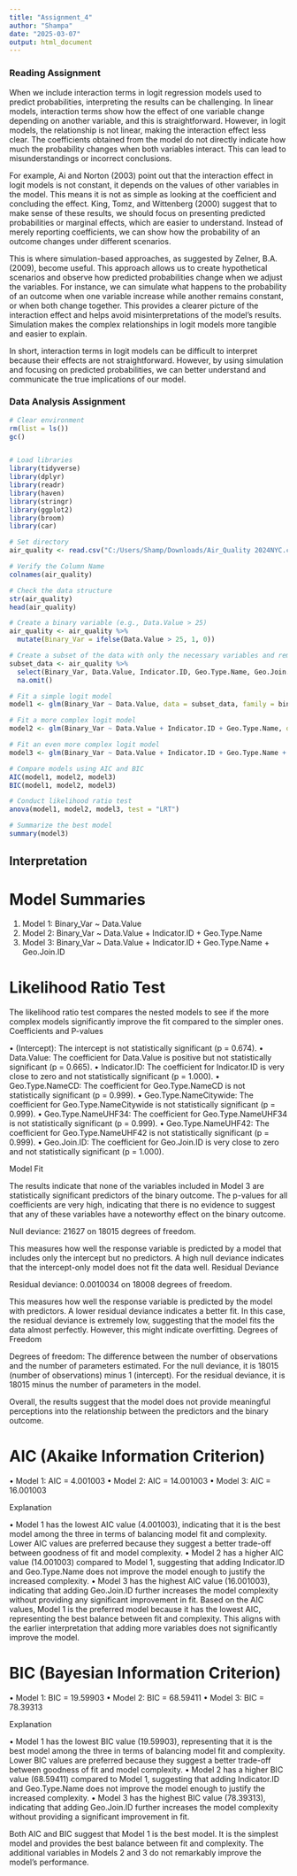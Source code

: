 ---
title: "Assignment_4"
author: "Shampa"
date: "2025-03-07"
output: html_document
---

### Reading Assignment

When we include interaction terms in logit regression models used to predict probabilities, interpreting the results can be challenging. In linear models, interaction terms show how the effect of one variable change depending on another variable, and this is straightforward. However, in logit models, the relationship is not linear, making the interaction effect less clear. The coefficients obtained from the model do not directly indicate how much the probability changes when both variables interact. This can lead to misunderstandings or incorrect conclusions.

For example, Ai and Norton (2003) point out that the interaction effect in logit models is not constant, it depends on the values of other variables in the model. This means it is not as simple as looking at the coefficient and concluding the effect. King, Tomz, and Wittenberg (2000) suggest that to make sense of these results, we should focus on presenting predicted probabilities or marginal effects, which are easier to understand. Instead of merely reporting coefficients, we can show how the probability of an outcome changes under different scenarios.

This is where simulation-based approaches, as suggested by Zelner, B.A. (2009), become useful. This approach allows us to create hypothetical scenarios and observe how predicted probabilities change when we adjust the variables. For instance, we can simulate what happens to the probability of an outcome when one variable increase while another remains constant, or when both change together. This provides a clearer picture of the interaction effect and helps avoid misinterpretations of the model’s results. Simulation makes the complex relationships in logit models more tangible and easier to explain.

In short, interaction terms in logit models can be difficult to interpret because their effects are not straightforward. However, by using simulation and focusing on predicted probabilities, we can better understand and communicate the true implications of our model.

### Data Analysis Assignment

```{r}

# Clear environment
rm(list = ls())
gc()


# Load libraries
library(tidyverse)
library(dplyr)
library(readr)
library(haven)
library(stringr)
library(ggplot2)
library(broom)
library(car)

```
```{r}

# Set directory
air_quality <- read.csv("C:/Users/Shamp/Downloads/Air_Quality 2024NYC.csv")

# Verify the Column Name
colnames(air_quality)

# Check the data structure 
str(air_quality)
head(air_quality)

```
```{r}

# Create a binary variable (e.g., Data.Value > 25)
air_quality <- air_quality %>%
  mutate(Binary_Var = ifelse(Data.Value > 25, 1, 0))

# Create a subset of the data with only the necessary variables and remove rows with missing values
subset_data <- air_quality %>%
  select(Binary_Var, Data.Value, Indicator.ID, Geo.Type.Name, Geo.Join.ID) %>%
  na.omit()

```
```{r}

# Fit a simple logit model
model1 <- glm(Binary_Var ~ Data.Value, data = subset_data, family = binomial)

# Fit a more complex logit model
model2 <- glm(Binary_Var ~ Data.Value + Indicator.ID + Geo.Type.Name, data = subset_data, family = binomial)

# Fit an even more complex logit model
model3 <- glm(Binary_Var ~ Data.Value + Indicator.ID + Geo.Type.Name + Geo.Join.ID, data = subset_data, family = binomial)

```
```{r}

# Compare models using AIC and BIC
AIC(model1, model2, model3)
BIC(model1, model2, model3)

# Conduct likelihood ratio test
anova(model1, model2, model3, test = "LRT")

# Summarize the best model
summary(model3)

```
## Interpretation

# Model Summaries

1.	Model 1: Binary_Var ~ Data.Value
2.	Model 2: Binary_Var ~ Data.Value + Indicator.ID + Geo.Type.Name
3.	Model 3: Binary_Var ~ Data.Value + Indicator.ID + Geo.Type.Name + Geo.Join.ID

# Likelihood Ratio Test

The likelihood ratio test compares the nested models to see if the more complex models significantly improve the fit compared to the simpler ones.
Coefficients and P-values

•	(Intercept): The intercept is not statistically significant (p = 0.674).
•	Data.Value: The coefficient for Data.Value is positive but not statistically significant (p = 0.665).
•	Indicator.ID: The coefficient for Indicator.ID is very close to zero and not statistically significant (p = 1.000).
•	Geo.Type.NameCD: The coefficient for Geo.Type.NameCD is not statistically significant (p = 0.999).
•	Geo.Type.NameCitywide: The coefficient for Geo.Type.NameCitywide is not statistically significant (p = 0.999).
•	Geo.Type.NameUHF34: The coefficient for Geo.Type.NameUHF34 is not statistically significant (p = 0.999).
•	Geo.Type.NameUHF42: The coefficient for Geo.Type.NameUHF42 is not statistically significant (p = 0.999).
•	Geo.Join.ID: The coefficient for Geo.Join.ID is very close to zero and not statistically significant (p = 1.000).

Model Fit

The results indicate that none of the variables included in Model 3 are statistically significant predictors of the binary outcome. The p-values for all coefficients are very high, indicating that there is no evidence to suggest that any of these variables have a noteworthy effect on the binary outcome.

Null deviance: 21627 on 18015 degrees of freedom.

This measures how well the response variable is predicted by a model that includes only the intercept but no predictors. A high null deviance indicates that the intercept-only model does not fit the data well.
Residual Deviance

Residual deviance: 0.0010034 on 18008 degrees of freedom.

This measures how well the response variable is predicted by the model with predictors. A lower residual deviance indicates a better fit. In this case, the residual deviance is extremely low, suggesting that the model fits the data almost perfectly. However, this might indicate overfitting.
Degrees of Freedom

Degrees of freedom: The difference between the number of observations and the number of parameters estimated. For the null deviance, it is 18015 (number of observations) minus 1 (intercept). For the residual deviance, it is 18015 minus the number of parameters in the model.

Overall, the results suggest that the model does not provide meaningful perceptions into the relationship between the predictors and the binary outcome.

# AIC (Akaike Information Criterion)

•	Model 1: AIC = 4.001003
•	Model 2: AIC = 14.001003
•	Model 3: AIC = 16.001003

Explanation

•	Model 1 has the lowest AIC value (4.001003), indicating that it is the best model among the three in terms of balancing model fit and complexity. Lower AIC values are preferred because they suggest a better trade-off between goodness of fit and model complexity.
•	Model 2 has a higher AIC value (14.001003) compared to Model 1, suggesting that adding Indicator.ID and Geo.Type.Name does not improve the model enough to justify the increased complexity.
•	Model 3 has the highest AIC value (16.001003), indicating that adding Geo.Join.ID further increases the model complexity without providing any significant improvement in fit.
Based on the AIC values, Model 1 is the preferred model because it has the lowest AIC, representing the best balance between fit and complexity. This aligns with the earlier interpretation that adding more variables does not significantly improve the model.

# BIC (Bayesian Information Criterion)

•	Model 1: BIC = 19.59903
•	Model 2: BIC = 68.59411
•	Model 3: BIC = 78.39313

Explanation

•	Model 1 has the lowest BIC value (19.59903), representing that it is the best model among the three in terms of balancing model fit and complexity. Lower BIC values are preferred because they suggest a better trade-off between goodness of fit and model complexity.
•	Model 2 has a higher BIC value (68.59411) compared to Model 1, suggesting that adding Indicator.ID and Geo.Type.Name does not improve the model enough to justify the increased complexity.
•	Model 3 has the highest BIC value (78.39313), indicating that adding Geo.Join.ID further increases the model complexity without providing a significant improvement in fit.

Both AIC and BIC suggest that Model 1 is the best model. It is the simplest model and provides the best balance between fit and complexity. The additional variables in Models 2 and 3 do not remarkably improve the model's performance.


